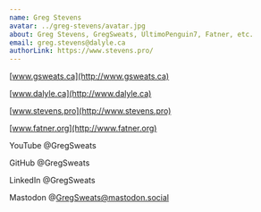 ```yaml
---
name: Greg Stevens
avatar: ../greg-stevens/avatar.jpg
about: Greg Stevens, GregSweats, UltimoPenguin7, Fatner, etc.
email: greg.stevens@dalyle.ca
authorLink: https://www.stevens.pro/
---
```

[www.gsweats.ca](http://www.gsweats.ca)

[www.dalyle.ca](http://www.dalyle.ca)

[www.stevens.pro](http://www.stevens.pro)

[www.fatner.org](http://www.fatner.org)

YouTube @GregSweats

GitHub @GregSweats

LinkedIn @GregSweats

Mastodon @[GregSweats@mastodon.social](mailto:GregSweats@mastodon.social)
